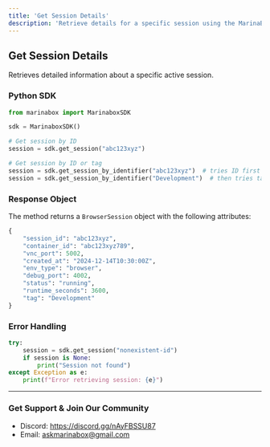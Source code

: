 ```yaml
---
title: 'Get Session Details'
description: 'Retrieve details for a specific session using the MarinaBox SDK'
---
```


## Get Session Details

Retrieves detailed information about a specific active session.

### Python SDK

```python
from marinabox import MarinaboxSDK

sdk = MarinaboxSDK()

# Get session by ID
session = sdk.get_session("abc123xyz")

# Get session by ID or tag
session = sdk.get_session_by_identifier("abc123xyz")  # tries ID first
session = sdk.get_session_by_identifier("Development")  # then tries tag
```

### Response Object

The method returns a `BrowserSession` object with the following attributes:

```python
{
    "session_id": "abc123xyz",
    "container_id": "abc123xyz789",
    "vnc_port": 5002,
    "created_at": "2024-12-14T10:30:00Z",
    "env_type": "browser",
    "debug_port": 4002,
    "status": "running",
    "runtime_seconds": 3600,
    "tag": "Development"
}
```

### Error Handling

```python
try:
    session = sdk.get_session("nonexistent-id")
    if session is None:
        print("Session not found")
except Exception as e:
    print(f"Error retrieving session: {e}")
```

---

### Get Support & Join Our Community
* Discord: https://discord.gg/nAyFBSSU87
* Email: askmarinabox@gmail.com
